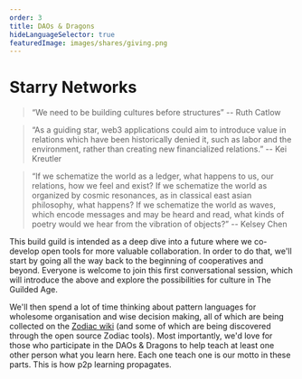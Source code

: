```yaml
---
order: 3
title: DAOs & Dragons
hideLanguageSelector: true
featuredImage: images/shares/giving.png
---
```


# Starry Networks

> “We need to be building cultures before structures” -- Ruth Catlow

> “As a guiding star, web3 applications could aim to introduce value in relations which have been historically denied it, such as labor and the environment, rather than creating new financialized relations.” -- Kei Kreutler

> “If we schematize the world as a ledger, what happens to us, our relations, how we feel and exist? If we schematize the world as organized by cosmic resonances, as in classical east asian philosophy, what happens? If we schematize the world as waves, which encode messages and may be heard and read, what kinds of poetry would we hear from the vibration of objects?” -- Kelsey Chen

This build guild is intended as a deep dive into a future where we co-develop open tools for more valuable collaboration. In order to do that, we'll start by going all the way back to the beginning of cooperatives and beyond. Everyone is welcome to join this first conversational session, which will introduce the above and explore the possibilities for culture in The Guilded Age. 

We'll then spend a lot of time thinking about pattern languages for wholesome organisation and wise decision making, all of which are being collected on the  [Zodiac wiki](https://zodiac.wiki) (and some of which are being discovered through the open source Zodiac tools). Most importantly, we'd love for those who participate in the DAOs & Dragons to help teach at least one other person what you learn here. Each one teach one is our motto in these parts. This is how p2p learning propagates.
